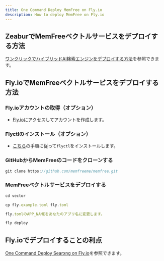 ```yaml
---
title: One Command Deploy MemFree on Fly.io
description: How to deploy MemFree on Fly.io
---
```


## ZeaburでMemFreeベクトルサービスをデプロイする方法

[ワンクリックでハイブリッドAI検索エンジンをデプロイする方法](/docs/one-click-deploy-ai-search)を参照できます。

## Fly.ioでMemFreeベクトルサービスをデプロイする方法

<Steps>

### Fly.ioアカウントの取得（オプション）

-   [Fly.io](https://fly.io)にアクセスしてアカウントを作成します。

### Flyctlのインストール（オプション）

-   [こちら](https://fly.io/docs/flyctl/install/)の手順に従って`flyctl`をインストールします。

### GitHubからMemFreeのコードをクローンする

```js
git clone https://github.com/memfreeme/memfree.git
```

### MemFreeベクトルサービスをデプロイする

```js
cd vector

cp fly.example.toml fly.toml

fly.tomlのAPP_NAMEをあなたのアプリ名に変更します。

fly deploy
```

</Steps>

## Fly.ioでデプロイすることの利点

[One Command Deploy Searxng on Fly.io](/docs/deploy-searxng-fly-io)を参照できます。